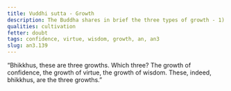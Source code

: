```yaml
---
title: Vuddhi sutta - Growth
description: The Buddha shares in brief the three types of growth - 1) confidence, 2) virtue, and 3) wisdom.
qualities: cultivation
fetter: doubt
tags: confidence, virtue, wisdom, growth, an, an3
slug: an3.139
---
```


“Bhikkhus, these are three growths. Which three? The growth of confidence, the growth of virtue, the growth of wisdom. These, indeed, bhikkhus, are the three growths.”
